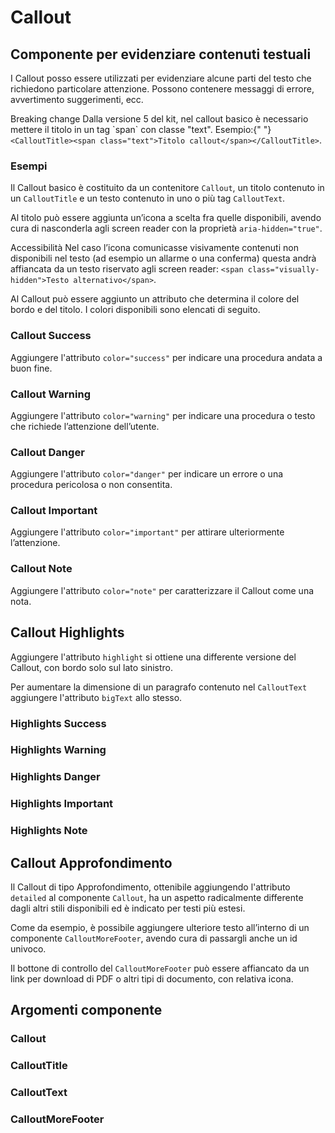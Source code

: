 
<Meta title="Documentazione/Componenti/Callout" of={Callout} />

# Callout

## Componente per evidenziare contenuti testuali

I Callout posso essere utilizzati per evidenziare alcune parti del testo che richiedono particolare attenzione. Possono contenere messaggi di errore, avvertimento suggerimenti, ecc.

<div className="docs">
    <Callout color="danger">
        <CalloutTitle>
            <span className="text">Breaking change</span>
        </CalloutTitle>
        <CalloutText>
            Dalla versione 5 del kit, nel callout basico è necessario mettere il titolo in un tag `span` con classe "text". Esempio:{" "}
            <Code>&lt;CalloutTitle&gt;&lt;span class="text"&gt;Titolo callout&lt;/span&gt;&lt;/CalloutTitle&gt;</Code>.
        </CalloutText>
    </Callout>
</div>

### Esempi

Il Callout basico è costituito da un contenitore `Callout`, un titolo contenuto in un `CalloutTitle` e un testo contenuto in uno o più tag `CalloutText`.

<Canvas>
    <Story id="componenti-callout--esempio-basico" />
</Canvas>

Al titolo può essere aggiunta un’icona a scelta fra quelle disponibili, avendo cura di nasconderla agli screen reader con la proprietà `aria-hidden="true"`.

<div className="docs">
    <Callout color="success">
        <CalloutTitle>
            <span className="text">Accessibilità</span>
        </CalloutTitle>
        <CalloutText>
            Nel caso l’icona comunicasse visivamente contenuti non disponibili nel testo (ad esempio un allarme o una conferma) questa andrà affiancata da un
            testo riservato agli screen reader: <Code>&lt;span class="visually-hidden"&gt;Testo alternativo&lt;/span&gt;</Code>.
        </CalloutText>
    </Callout>
</div>

<Canvas>
    <Story id="componenti-callout--esempio-con-icona" />
</Canvas>

Al Callout può essere aggiunto un attributo che determina il colore del bordo e del titolo. I colori disponibili sono elencati di seguito.

### Callout Success

Aggiungere l'attributo `color="success"` per indicare una procedura andata a buon fine.

<Canvas>
    <Story id="componenti-callout--procedura-avvenuta-con-successo" />
</Canvas>

### Callout Warning

Aggiungere l'attributo `color="warning"` per indicare una procedura o testo che richiede l’attenzione dell’utente.

<Canvas>
    <Story id="componenti-callout--procedura-che-richiede-attenzione" />
</Canvas>

### Callout Danger

Aggiungere l'attributo `color="danger"` per indicare un errore o una procedura pericolosa o non consentita.

<Canvas>
    <Story id="componenti-callout--procedura-pericolosa-o-non-consentita" />
</Canvas>

### Callout Important

Aggiungere l'attributo `color="important"` per attirare ulteriormente l’attenzione.

<Canvas>
    <Story id="componenti-callout--procedura-importante" />
</Canvas>

### Callout Note

Aggiungere l'attributo `color="note"` per caratterizzare il Callout come una nota.

<Canvas>
    <Story id="componenti-callout--callout-note" />
</Canvas>

## Callout Highlights

Aggiungere l'attributo `highlight` si ottiene una differente versione del Callout, con bordo solo sul lato sinistro.

Per aumentare la dimensione di un paragrafo contenuto nel `CalloutText` aggiungere l'attributo `bigText` allo stesso.

<Canvas>
    <Story id="componenti-callout--callout-highlights" />
</Canvas>

### Highlights Success

<Canvas>
    <Story id="componenti-callout--callout-highlights-success" />
</Canvas>

### Highlights Warning

<Canvas>
    <Story id="componenti-callout--callout-highlights-warning" />
</Canvas>

### Highlights Danger

<Canvas>
    <Story id="componenti-callout--callout-highlights-danger" />
</Canvas>

### Highlights Important

<Canvas>
    <Story id="componenti-callout--callout-highlights-important" />
</Canvas>

### Highlights Note

<Canvas>
    <Story id="componenti-callout--callout-highlights-note" />
</Canvas>

## Callout Approfondimento

Il Callout di tipo Approfondimento, ottenibile aggiungendo l'attributo `detailed` al componente `Callout`, ha un aspetto
radicalmente differente dagli altri stili disponibili ed è indicato per testi più estesi.

Come da esempio, è possibile aggiungere ulteriore testo all’interno di un componente `CalloutMoreFooter`, avendo cura di
passargli anche un id univoco.

Il bottone di controllo del `CalloutMoreFooter` può essere affiancato da un link per download di PDF o altri tipi di
documento, con relativa icona.

<Canvas>
    <Story id="componenti-callout--callout-approfondimento" />
</Canvas>

## Argomenti componente

### Callout

<ArgsTable of={Callout} />

### CalloutTitle

<ArgsTable of={CalloutTitle} />

### CalloutText

<ArgsTable of={CalloutText} />

### CalloutMoreFooter

<ArgsTable of={CalloutMoreFooter} />
